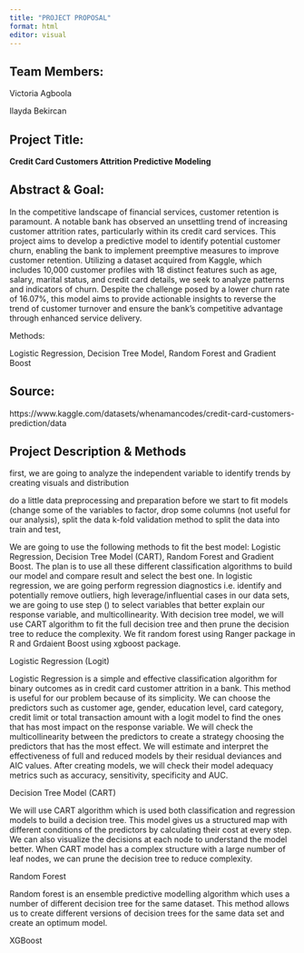 ```yaml
---
title: "PROJECT PROPOSAL"
format: html
editor: visual
---
```


## Team Members:

Victoria Agboola

Ilayda Bekircan

## Project Title:

**Credit Card Customers Attrition Predictive Modeling**

## Abstract & Goal:

In the competitive landscape of financial services, customer retention is paramount. A notable bank has observed an unsettling trend of increasing customer attrition rates, particularly within its credit card services. This project aims to develop a predictive model to identify potential customer churn, enabling the bank to implement preemptive measures to improve customer retention. Utilizing a dataset acquired from Kaggle, which includes 10,000 customer profiles with 18 distinct features such as age, salary, marital status, and credit card details, we seek to analyze patterns and indicators of churn. Despite the challenge posed by a lower churn rate of 16.07%, this model aims to provide actionable insights to reverse the trend of customer turnover and ensure the bank's competitive advantage through enhanced service delivery.

Methods:

Logistic Regression, Decision Tree Model, Random Forest and Gradient Boost

## Source:

https://www.kaggle.com/datasets/whenamancodes/credit-card-customers-prediction/data

## Project Description & Methods

first, we are going to analyze the independent variable to identify trends by creating visuals and distribution

do a little data preprocessing and preparation before we start to fit models (change some of the variables to factor, drop some columns (not useful for our analysis), split the data k-fold validation method to split the data into train and test,

We are going to use the following methods to fit the best model: Logistic Regression, Decision Tree Model (CART), Random Forest and Gradient Boost. The plan is to use all these different classification algorithms to build our model and compare result and select the best one. In logistic regression, we are going perform regression diagnostics i.e. identify and potentially remove outliers, high leverage/influential cases in our data sets, we are going to use step () to select variables that better explain our response variable, and multicollinearity. With decision tree model, we will use CART algorithm to fit the full decision tree and then prune the decision tree to reduce the complexity. We fit random forest using Ranger package in R and Grdaient Boost using xgboost package.

Logistic Regression (Logit)

Logistic Regression is a simple and effective classification algorithm for binary outcomes as in credit card customer attrition in a bank. This method is useful for our problem because of its simplicity. We can choose the predictors such as customer age, gender, education level, card category, credit limit or total transaction amount with a logit model to find the ones that has most impact on the response variable. We will check the multicollinearity between the predictors to create a strategy choosing the predictors that has the most effect. We will estimate and interpret the effectiveness of full and reduced models by their residual deviances and AIC values. After creating models, we will check their model adequacy metrics such as accuracy, sensitivity, specificity and AUC.

Decision Tree Model (CART)

We will use CART algorithm which is used both classification and regression models to build a decision tree. This model gives us a structured map with different conditions of the predictors by calculating their cost at every step. We can also visualize the decisions at each node to understand the model better. When CART model has a complex structure with a large number of leaf nodes, we can prune the decision tree to reduce complexity.

Random Forest

Random forest is an ensemble predictive modelling algorithm which uses a number of different decision tree for the same dataset. This method allows us to create different versions of decision trees for the same data set and create an optimum model.

XGBoost
